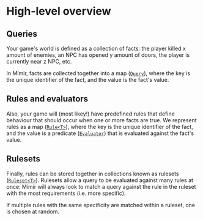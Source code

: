 
# High-level overview

## Queries

Your game's world is defined as a collection of facts: the player killed x amount of enemies, an NPC has opened y amount of doors, the player is currently near z NPC, etc.

In Mímir, facts are collected together into a map ([`Query`](/concepts/query)), where the key is the unique identifier of the fact, and the value is the fact's value.

## Rules and evaluators

Also, your game will (most likey!) have predefined rules that define behaviour that should occur when one or more facts are true. We represent rules as a map ([`Rule<T>`](/concepts/rule)), where the key is the unique identifier of the fact, and the value is a predicate ([`Evaluator`](/concepts/evaluator)) that is evaluated against the fact's value.

## Rulesets

Finally, rules can be stored together in collections known as rulesets ([`Ruleset<T>`](/concepts/ruleset)). Rulesets allow a query to be evaluated against many rules at once: Mímir will always look to match a query against the rule in the ruleset with the most requirements (i.e. more specific).

<Callout type="info">
    If multiple rules with the same specificity are matched within a ruleset, one is chosen at random.
</Callout>
